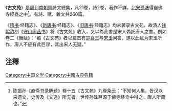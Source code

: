 《'''古文苑'''》是[[周|周]]到[[南朝齊|南朝齊]]詩文總集，凡21卷，詩2卷，著作不詳，[[北宋|北宋]][[孫洙(北宋)|孫洙]]得自佛寺經龕之中<ref>陈振孙《直斋书录解题》卷十五《古文苑》九卷条云：“不知何人集，皆汉以来遗文，史传及《文选》所无者。世传孙洙巨源于佛寺经龛中得之，唐人所藏也。”</ref>。有詩、賦、雜文共260篇。

《[[隋书|隋书]]·经籍志》、《[[新唐书|新唐书]]·经籍志》、《[[旧唐书|旧唐书]]·经籍志》均未著录古文苑，故清人[[钱熙祚|钱熙祚]]刻《[[守山阁丛书|守山阁丛书]]》将《古文苑》收入，又以為此書是宋人偽託唐人之書。例如卷二《舞赋》：“编《古文苑》者以篇首有[[楚襄王|楚襄王]]与[[宋玉|宋玉]]问答，遂以此赋为宋玉所作，唐人不应有此巨谬，其出宋人无疑。”

==注釋==
<references/>


[[Category:中国文学|Category:中国文学]]
[[Category:中國古典典籍|Category:中國古典典籍]]